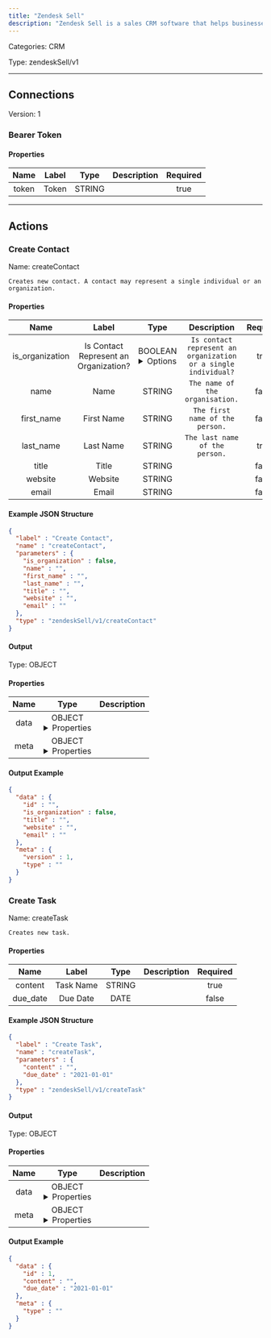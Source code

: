 ```yaml
---
title: "Zendesk Sell"
description: "Zendesk Sell is a sales CRM software that helps businesses manage leads, contacts, and deals efficiently."
---
```



Categories: CRM


Type: zendeskSell/v1

<hr />



## Connections

Version: 1


### Bearer Token

#### Properties

|      Name       |      Label     |     Type     |     Description     | Required |
|:---------------:|:--------------:|:------------:|:-------------------:|:--------:|
| token | Token | STRING |  | true |





<hr />



## Actions


### Create Contact
Name: createContact

`Creates new contact. A contact may represent a single individual or an organization.`

#### Properties

|      Name       |      Label     |     Type     |     Description     | Required |
|:---------------:|:--------------:|:------------:|:-------------------:|:--------:|
| is_organization | Is Contact Represent an Organization? | BOOLEAN <details> <summary> Options </summary> true, false </details> | `Is contact represent an organization or a single individual?` | true |
| name | Name | STRING | `The name of the organisation.` | false |
| first_name | First Name | STRING | `The first name of the person.` | false |
| last_name | Last Name | STRING | `The last name of the person.` | true |
| title | Title | STRING |  | false |
| website | Website | STRING |  | false |
| email | Email | STRING |  | false |

#### Example JSON Structure
```json
{
  "label" : "Create Contact",
  "name" : "createContact",
  "parameters" : {
    "is_organization" : false,
    "name" : "",
    "first_name" : "",
    "last_name" : "",
    "title" : "",
    "website" : "",
    "email" : ""
  },
  "type" : "zendeskSell/v1/createContact"
}
```

#### Output



Type: OBJECT


#### Properties

|     Name     |     Type     |     Description     |
|:------------:|:------------:|:-------------------:|
| data | OBJECT <details> <summary> Properties </summary> &#123;STRING\(id), BOOLEAN\(is_organization), STRING\(title), STRING\(website), STRING\(email)&#125; </details> |  |
| meta | OBJECT <details> <summary> Properties </summary> &#123;INTEGER\(version), STRING\(type)&#125; </details> |  |




#### Output Example
```json
{
  "data" : {
    "id" : "",
    "is_organization" : false,
    "title" : "",
    "website" : "",
    "email" : ""
  },
  "meta" : {
    "version" : 1,
    "type" : ""
  }
}
```


### Create Task
Name: createTask

`Creates new task.`

#### Properties

|      Name       |      Label     |     Type     |     Description     | Required |
|:---------------:|:--------------:|:------------:|:-------------------:|:--------:|
| content | Task Name | STRING |  | true |
| due_date | Due Date | DATE |  | false |

#### Example JSON Structure
```json
{
  "label" : "Create Task",
  "name" : "createTask",
  "parameters" : {
    "content" : "",
    "due_date" : "2021-01-01"
  },
  "type" : "zendeskSell/v1/createTask"
}
```

#### Output



Type: OBJECT


#### Properties

|     Name     |     Type     |     Description     |
|:------------:|:------------:|:-------------------:|
| data | OBJECT <details> <summary> Properties </summary> &#123;INTEGER\(id), STRING\(content), DATE\(due_date)&#125; </details> |  |
| meta | OBJECT <details> <summary> Properties </summary> &#123;STRING\(type)&#125; </details> |  |




#### Output Example
```json
{
  "data" : {
    "id" : 1,
    "content" : "",
    "due_date" : "2021-01-01"
  },
  "meta" : {
    "type" : ""
  }
}
```




